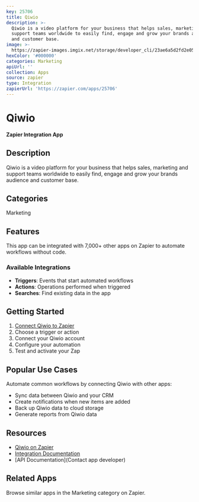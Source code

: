 ```yaml
---
key: 25706
title: Qiwio
description: >-
  Qiwio is a video platform for your business that helps sales, marketing and
  support teams worldwide to easily find, engage and grow your brands audience
  and customer base.
image: >-
  https://zapier-images.imgix.net/storage/developer_cli/23ae6a5d2fd2e05e0c2a78cb30472226.png?auto=format%2Ccompress&ixlib=python-3.0.0&q=50
hexColor: '#000000'
categories: Marketing
apiUrl: ''
collection: Apps
source: zapier
type: Integration
zapierUrl: 'https://zapier.com/apps/25706'
---
```

# Qiwio

**Zapier Integration App**

## Description

Qiwio is a video platform for your business that helps sales, marketing and support teams worldwide to easily find, engage and grow your brands audience and customer base.

## Categories

Marketing

## Features

This app can be integrated with 7,000+ other apps on Zapier to automate workflows without code.

### Available Integrations

- **Triggers**: Events that start automated workflows
- **Actions**: Operations performed when triggered
- **Searches**: Find existing data in the app

## Getting Started

1. [Connect Qiwio to Zapier](https://zapier.com/apps/25706)
2. Choose a trigger or action
3. Connect your Qiwio account
4. Configure your automation
5. Test and activate your Zap

## Popular Use Cases

Automate common workflows by connecting Qiwio with other apps:

- Sync data between Qiwio and your CRM
- Create notifications when new items are added
- Back up Qiwio data to cloud storage
- Generate reports from Qiwio data

## Resources

- [Qiwio on Zapier](https://zapier.com/apps/25706)
- [Integration Documentation](https://zapier.com/apps/25706/integrations)
- [API Documentation](Contact app developer)

## Related Apps

Browse similar apps in the Marketing category on Zapier.
